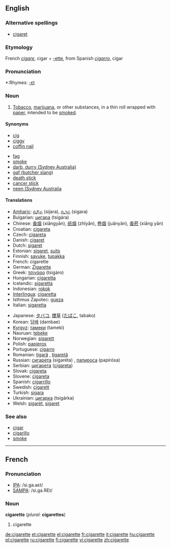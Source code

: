 ==English==

===Alternative spellings===
*[[cigaret]]

===Etymology===
French ''[[cigare]]'', cigar + [[-ette]], from Spanish ''[[cigarro]]'', cigar

===Pronunciation===
*:Rhymes: [[Rhymes:English:-ɛt|-ɛt]]

===Noun===
{{en-noun}}

# [[tobacco|Tobacco]], [[marijuana]], or other substances, in a thin roll wrapped with [[paper]], intended to be [[smoke]]d.

====Synonyms====
{{top2}}
*[[cig]]
*[[ciggy]]
*[[coffin nail]]
{{mid2}}
*[[fag]]
*[[smoke]]
*[[darb, durry (Sydney Australia)]]
*[[gaf (butcher slang)]]
*[[death stick]]
*[[cancer stick]]
*[[neen (Sydney Australia]]
{{bottom}}

====Translations====
{{top}}
*[[Amharic]]: [[ሲጃራ]] (sijara), [[ሲጋራ]] (sigara)
*Bulgarian: [[цигара]] (tsigára) {{f}}
*Chinese: [[香烟]] (xiāngyān), [[纸烟]] (zhǐyān), [[卷烟]] (juǎnyān), [[香菸]] (xiāng yān)
*Croatian: [[cigareta]] {{f}}
*Czech: [[cigareta]] {{f}}
*Danish: [[cigaret]] {{g|Danish}}
*Dutch: [[sigaret]] {{mf}}
*Estonian: [[sigaret]], [[suits]]
*Finnish: [[savuke]], [[tupakka]]
*French: cigarette {{f}}
*German: [[Zigarette]] {{f}}
*Greek: [[τσιγάρο]] (tsigáro) {{n}}
*Hungarian: [[cigaretta]]
*Icelandic: [[sígaretta]] {{f}}
*Indonesian: [[rokok]]
*[[Interlingua]]: [[cigaretta]]
*Isthmus Zapotec: [[gueza]]
*Italian: [[sigaretta]] {{f}}
{{mid}}
*Japanese: [[タバコ]], [[煙草]] ([[たばこ]], tabako)
*Korean: [[담배]] (dambae)
*[[Kyrgyz]]: [[тамеки]] (tameki)
*Nauruan: [[tebeke]]
*Norwegian: [[sigarett]] {{g|Norwegian}}
*Polish: [[papieros]] {{m}}
*Portuguese: [[cigarro]] {{f}}
*Romanian: [[ţigară]] {{f}}, [[ţigaretă]] {{f}}
*Russian: [[сигарета]] (sigaréta) {{f}}, [[папироса]] (papirósa) {{f}}
*Serbian: [[цигарета]] ([[cigareta]]) {{f}}
*Slovak: [[cigareta]] {{f}}
*Slovene: [[cigareta]] {{f}}
*Spanish: [[cigarrillo]] {{m}}
*Swedish: [[cigarett]] {{c}}
*Turkish: [[sigara]]
*Ukrainian: [[цигарка]] (tsigárka) {{f}}
*Welsh: [[sigarét]], [[sigaret]] {{g|Welsh}}
{{bottom}}

===See also===
*[[cigar]]
*[[cigarillo]]
*[[smoke]]

----

==French==

===Pronunciation===
*[[w:IPA|IPA]]: /si.ɡa.ʁɛt/
*[[w:SAMPA|SAMPA]]: /si.ga.REt/

===Noun===
'''cigarette''' {{f}} (''plural:'' '''cigarettes''')

# cigarette

[[de:cigarette]]
[[et:cigarette]]
[[el:cigarette]]
[[fr:cigarette]]
[[it:cigarette]]
[[hu:cigarette]]
[[pl:cigarette]]
[[ru:cigarette]]
[[fi:cigarette]]
[[vi:cigarette]]
[[zh:cigarette]]
